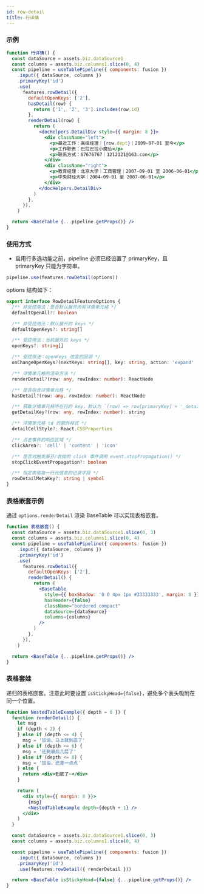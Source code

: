 ```yaml
---
id: row-detail
title: 行详情
---
```


### 示例

```jsx live
function 行详情() {
  const dataSource = assets.biz.dataSource1
  const columns = assets.biz.columns1.slice(0, 4)
  const pipeline = useTablePipeline({ components: fusion })
    .input({ dataSource, columns })
    .primaryKey('id')
    .use(
      features.rowDetail({
        defaultOpenKeys: ['2'],
        hasDetail(row) {
          return ['1', '2', '3'].includes(row.id)
        },
        renderDetail(row) {
          return (
            <docHelpers.DetailDiv style={{ margin: 8 }}>
              <div className="left">
                <p>最近工作：高级经理｜{row.dept}｜2009-07-01 至今</p>
                <p>工作职责：巴拉巴拉小魔仙</p>
                <p>联系方式：67676767｜1212121@163.con</p>
              </div>
              <div className="right">
                <p>教育经理：北京大学｜工商管理｜2007-09-01 至 2006-06-01</p>
                <p>中央财经大学｜2004-09-01 至 2007-06-01</p>
              </div>
            </docHelpers.DetailDiv>
          )
        },
      }),
    )

  return <BaseTable {...pipeline.getProps()} />
}
```

### 使用方式

- 启用行多选功能之前，pipeline 必须已经设置了 primaryKey，且 primaryKey 只能为字符串。

```jsx
pipeline.use(features.rowDetail(options))
```

options 结构如下：

```ts
export interface RowDetailFeatureOptions {
  /** 非受控用法：是否默认展开所有详情单元格 */
  defaultOpenAll?: boolean

  /** 非受控用法：默认展开的 keys */
  defaultOpenKeys?: string[]

  /** 受控用法：当前展开的 keys */
  openKeys?: string[]

  /** 受控用法：openKeys 改变的回调 */
  onChangeOpenKeys?(nextKeys: string[], key: string, action: 'expand' | 'collapse'): void

  /** 详情单元格的渲染方法 */
  renderDetail?(row: any, rowIndex: number): ReactNode

  /** 是否包含详情单元格 */
  hasDetail?(row: any, rowIndex: number): ReactNode

  /** 获取详情单元格所在行的 key，默认为 `(row) => row[primaryKey] + '_detail'` */
  getDetailKey?(row: any, rowIndex: number): string

  /** 详情单元格 td 的额外样式 */
  detailCellStyle?: React.CSSProperties

  /** 点击事件的响应区域 */
  clickArea?: 'cell' | 'content' | 'icon'

  /** 是否对触发展开/收拢的 click 事件调用 event.stopPropagation() */
  stopClickEventPropagation?: boolean

  /** 指定表格每一行元信息的记录字段 */
  rowDetailMetaKey?: string | symbol
}
```

### 表格嵌套示例

通过 `options.renderDetail` 渲染 BaseTable 可以实现表格嵌套。

```jsx live
function 表格嵌套() {
  const dataSource = assets.biz.dataSource1.slice(0, 3)
  const columns = assets.biz.columns1.slice(0, 4)
  const pipeline = useTablePipeline({ components: fusion })
    .input({ dataSource, columns })
    .primaryKey('id')
    .use(
      features.rowDetail({
        defaultOpenKeys: ['2'],
        renderDetail() {
          return (
            <BaseTable
              style={{ boxShadow: '0 0 4px 1px #33333333', margin: 8 }}
              hasHeader={false}
              className="bordered compact"
              dataSource={dataSource}
              columns={columns}
            />
          )
        },
      }),
    )

  return <BaseTable {...pipeline.getProps()} />
}
```

### 表格套娃

递归的表格嵌套。注意此时要设置 `isStickyHead={false}`，避免多个表头吸附在同一个位置。

```jsx live
function NestedTableExample({ depth = 0 }) {
  function renderDetail() {
    let msg
    if (depth < 2) {
    } else if (depth <= 4) {
      msg = '加油，马上就到底了'
    } else if (depth <= 6) {
      msg = '还剩最后几层了'
    } else if (depth <= 8) {
      msg = '加油，还差一点点'
    } else {
      return <div>到底了~</div>
    }

    return (
      <div style={{ margin: 8 }}>
        {msg}
        <NestedTableExample depth={depth + 1} />
      </div>
    )
  }

  const dataSource = assets.biz.dataSource1.slice(0, 3)
  const columns = assets.biz.columns1.slice(0, 4)

  const pipeline = useTablePipeline({ components: fusion })
    .input({ dataSource, columns })
    .primaryKey('id')
    .use(features.rowDetail({ renderDetail }))

  return <BaseTable isStickyHead={false} {...pipeline.getProps()} />
}
```

